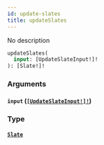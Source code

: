```yaml
---
id: update-slates
title: updateSlates
---
```


No description

```graphql
updateSlates(
  input: [UpdateSlateInput!]!
): [Slate!]!

```

### Arguments

#### `input` ([`[UpdateSlateInput!]!`](/graphql/inputs/update-slate-input))

### Type

#### [`Slate`](/graphql/objects/slate)
